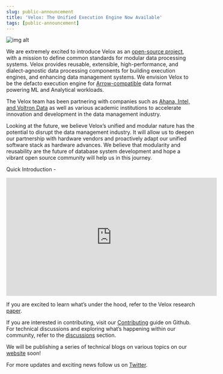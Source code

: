 ```yaml
---
slug: public-announcement
title: 'Velox: The Unified Execution Engine Now Available'
tags: [public-announcement]
---
```

![img alt](/img/velox_blog_pic.png)

We are extremely excited to introduce Velox as an [open-source project](https://engineering.fb.com/2023/03/09/open-source/velox-open-source-execution-engine/), with a mission to define common standards for modular data processing systems. Velox provides reusable, extensible, high-performance, and dialect-agnostic data processing components for building execution engines, and enhancing data management systems. We envision Velox to be the defacto execution engine for [Arrow-compatible](https://www.globenewswire.com/en/news-release/2022/06/23/2468271/0/en/Voltron-Data-Announces-Commitment-to-Improve-Interoperability-Between-Apache-Arrow-and-the-Velox-Open-Source-Project-Created-by-Meta.html) data format powering ML and Analytical workloads.

The Velox team has been partnering with companies such as [Ahana, Intel, and Voltron Data](https://www.techtarget.com/searchdatamanagement/news/252524446/Meta-and-partners-build-Velox-open-source-execution-engine?amp=1) as well as various academic institutions to accelerate innovation and development in the data management industry.

Looking at the future, we believe Velox’s unified and modular nature has the potential to disrupt the data management industry. It will allow us to deepen our partnership with hardware vendors and proactively adapt our unified software stack as hardware advances. We believe that modularity and reusability are the future of database system development and hope a vibrant open source community will help us in this journey.

Quick Introduction -
<iframe width="560" height="315" src="https://www.youtube.com/embed/HgNP3d93Jb4" title="YouTube video player" frameBorder="0" allow="accelerometer; autoplay; clipboard-write; encrypted-media; gyroscope; picture-in-picture" allowFullScreen></iframe>

If you are excited to learn what’s under the hood, refer to the Velox research [paper](https://research.facebook.com/publications/velox-metas-unified-execution-engine/).

If you are interested in contributing, visit our [Contributing](https://github.com/facebookincubator/velox/blob/main/CONTRIBUTING.md) guide on Github. For technical discussions and exploring what’s happening within our community, refer to the [discussions](https://github.com/facebookincubator/velox/discussions) section.

We will be publishing a series of technical blogs on various topics on our [website](https://velox-lib.io/blog) soon!

For more updates and exciting news follow us on [Twitter](https://twitter.com/velox_lib).
